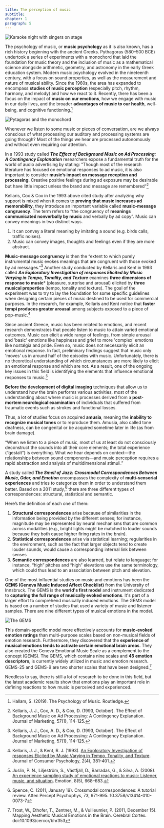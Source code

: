```yaml
---
title: The perception of music
subtitle:
chapter: 1
paragraph: 5
---
```


![Karaoke night with singers on stage](https://images.unsplash.com/photo-1623376550339-24a8815405d0?ixlib=rb-1.2.1&ixid=MnwxMjA3fDB8MHxwaG90by1wYWdlfHx8fGVufDB8fHx8&auto=format&fit=crop&w=2065&q=80/ "by
Mark Paton from Unsplash")

The psychology of music, or **music psychology** as it is also known, has a rich history beginning with the ancient Greeks. Pythagoras (580–500 BCE) undertook a series of experiments with a monochord that laid the foundation for music theory and the inclusion of music as a mathematical science alongside arithmetic, geometry, and astronomy in the early Greek education system. Modern music psychology evolved in the nineteenth century, with a focus on sound properties, as well as the measurement and nature of musical ability. Since the 1960s, the area has expanded to encompass **studies of music perception** (especially pitch, rhythm, harmony, and melody) and how we react to it. Recently, there has been a focus on the impact of **music on our emotions**, how we engage with music in our daily lives, and the broader **advantages of music to our health**, well-being, and cognitive functioning.[^1]

![Pytagoras and the monochord](01/pytagoras.png "Pytagoras and the monochord")

Whenever we listen to some music or pieces of conversation, are we always conscious of what processing our auditory and processing systems are going through? Most of the things we hear are processed autonomously and without even requiring our attention.

In a 1993 study called ***The Effect of Background Music on Ad Processing: A Contingency Explanation*** researchers expose a fundamental truth for the world of audio advertising by stating: “Though most of the research literature has focused on emotional responses to ad music, it is also important to consider **music’s impact on message reception and processing**. Creative positive feelings during ad exposure may be desirable but have little impact unless the brand and message are remembered”[^2]

Kellaris, Cox & Cox in the 1993 above cited study after analyzing why support is mixed when it comes to **proving that music increases ad memorability**, they introduce an important variable called **music-message congruency**. The term refers to “the congruency of **meanings communicated nonverbally by music** and verbally by ad copy”. Music can convey meanings in two distinct ways.
1. It can convey a literal meaning by imitating a sound (e.g. birds calls, traffic noises).
2. Music can convey images, thoughts and feelings even if they are more abstract.


**Music-message congruency** is then the “extent to which purely instrumental music evokes meanings that are congruent with those evoked by ad messages.”[^3]
Another study conducted by Kellaris and Kent in 1993 called ***An Exploratory Investigation of responses Elicited by Music Varying in Tempo, Tonality, and Texture*** examines **three dimensions of response to music*** (pleasure, surprise and arousal) elicited by **three musical properties** (tempo, tonality and texture). The goal of the experiment was to try to lay the foundation for some specific guidelines when designing certain pieces of music destined to be used for commercial purposes. In the research, for example, Kellaris and Kent notice that **faster tempi produces greater arousal** among subjects exposed to a piece of pop-music.[^4]

Since ancient Greece, music has been related to emotions, and recent research demonstrates that people listen to music to attain varied emotional outcomes. Music can elicit a wide range of feelings, from simple arousal and 'basic' emotions like happiness and grief to more 'complex' emotions like nostalgia and pride. Even so, music does not necessarily elicit an emotional response. In fact, preliminary findings suggest that music only 'moves' us in around half of the episodes with music. Unfortunately, there is no theoretical understanding of which circumstances are more likely to elicit an emotional response and which are not. As a result, one of the ongoing key issues in this field is identifying the elements that influence emotional responses to music.[^5]

**Before the development of digital imaging** techniques that allow us to understand how the brain performs various activities, most of the understanding about where music is processes derived from a **post-mortem neurological examination** of individuals that suffered from traumatic events such as strokes and functional losses.

Thus, a lot of studies focus on acquired **amusia**, meaning the **inability to recognize musical tones** or to reproduce them. Amusia, also called tone deafness, can be congenital or be acquired sometime later in life (as from brain damage).

<Quote author="Alan Harvey">
“When we listen to a piece of music, most of us at least do not consciously deconstruct the sounds into all their core elements; the total experience (“gestalt”) is everything. What we hear depends on context—the relationships between sound components—and music perception requires a rapid abstraction and analysis of multidimensional stimuli.”
</Quote>

A study called ***The Smell of Jazz: Crossmodal Correspondences Between Music, Odor, and Emotion*** encompasses the complexity of **multi-sensorial experiences** and tries to categorize them in order to understand them better. Based on a 2011 study,[^6] there are three different types of correspondences: structural, statistical and semantic.

Here’s the definition of each one of them:

1. **Structural correspondences** arise because of similarities in the information being provided by the different senses; for instance, magnitude may be represented by neural mechanisms that are common across modalities (e.g., bright lights might be matched to louder sounds because they both cause higher firing rates in the brain).
2. **Statistical correspondences** arise via statistical learning; regularities in the environment, such as the fact that larger objects tend to create louder sounds, would cause a corresponding internal link between senses
3. **Semantic correspondences** are also learned, but relate to language; for instance, “high” pitches and “high” elevations use the same terminology, which could thus lead to an association between pitch and elevation.

One of the most influential studies on music and emotions has been the **GEMS (Geneva Music Induced Affect Checklist)** from the University of Innsbruck.
The GEMS is the **world's first model** and instrument dedicated to **capturing the full range of musically evoked emotions**.
It's part of a larger effort to comprehend musically induced emotions. The GEMS model is based on a number of studies that used a variety of music and listener samples. There are nine different types of musical emotions in the model.

![The GEMS](01/gems.png "The Geneva Emotional Music Scale")

This domain-specific model more effectively accounts for **music-evoked emotion ratings** than multi-purpose scales based on non-musical fields of emotion research. Furthermore, they discovered that the **experience of musical emotions tends to activate certain emotional brain areas**.
They also created the Geneva Emotional Music Scale as a complement to the concept (GEMS). The GEMS, which contains nine scales and **45 emotion descriptors**, is currently widely utilized in music and emotion research. GEMS-25 and GEMS-9 are two shorter scales that have been designed.[^7]


<Conclusion>
Needless to say, there is still a lot of research to be done in this field, but the latest academic results show that emotions play an important role in defining reactions to how music is perceived and experienced.
</Conclusion>

[^1]: Hallam, S. (2019). The Psychology of Music. Routledge.
[^2]: Kellaris, J. J., Cox, A. D., & Cox, D. (1993, October). The Effect of Background Music on Ad Processing: A Contingency Explanation. Journal of Marketing, 57(1), 114-125.
[^3]: Kellaris, J. J., Cox, A. D., & Cox, D. (1993, October). The Effect of Background Music on Ad Processing: A Contingency Explanation. Journal of Marketing, 57(1), 114-125.
[^4]: Kellaris, J. J., & Kent, R. J. (1993). [An Exploratory Investigation of responses Elicited by Music Varying in Tempo, Tonality, and Texture](https://www.jstor.org/stable/1480509). Journal of Consumer Psychology, 2(4), 381-401.
[^5]: Juslin, P. N., Liljeström, S., Västfjäll, D., Barradas, G., & Silva, A. (2008). [An experience sampling study of emotional reactions to music: Listener, music, and situation](https://doi.org/10.1037/a0013505). Emotion, 8(5), 668–683.
[^6]: Spence, C. (2011, January 19). Crossmodal correspondences: A tutorial review. Atten Percept Psychophys, 73, 971-995. 10.3758/s13414-010-0073-7
[^7]: Trost, W., Ethofer, T., Zentner, M., & Vuilleumier, P. (2011, December 15). Mapping Aesthetic Musical Emotions in the Brain. Cerebral Cortex. doi:10.1093/cercor/bhr353
